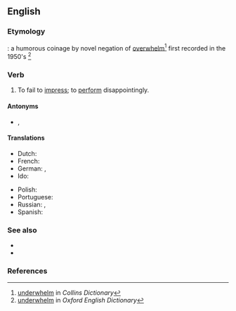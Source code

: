 ==English==

===Etymology===
{{prefix|en|under|whelm}}: a humorous coinage by novel negation of [[overwhelm]]<ref>[http://www.collinsdictionary.com/dictionary/english/underwhelming underwhelm] in ''Collins Dictionary''</ref> first recorded in the 1950's <ref>[http://www.oed.com/view/Entry/212233?redirectedFrom=underwhelm#eid underwhelm] in ''Oxford English Dictionary''</ref>

===Verb===
{{en-verb}}

# To fail to [[impress]]; to [[perform]] disappointingly.

====Antonyms====
* {{l|en|overawe}}, {{l|en|overwhelm}}

====Translations====
{{trans-top|fail to impress}}
* Dutch: {{t+|nl|teleurstellen}}
* French: {{t+|fr|décevoir}}
* German: {{t+|de|enttäuschen}}, {{q|rare}} {{t|de|unterwältigen}}
* Ido: {{t+|io|deceptar}}
{{trans-mid}}
* Polish: {{t+|pl|rozczarować}}
* Portuguese: {{t+|pt|desapontar}}
* Russian: {{t+|ru|разочарова́ть}}, {{t+|ru|разочаро́вывать}}
* Spanish: {{t+|es|decepcionar}}
{{trans-bottom}}

===See also===
* {{l|en|anticlimax}}
* {{l|en|damp squib}}

===References===
<references/>